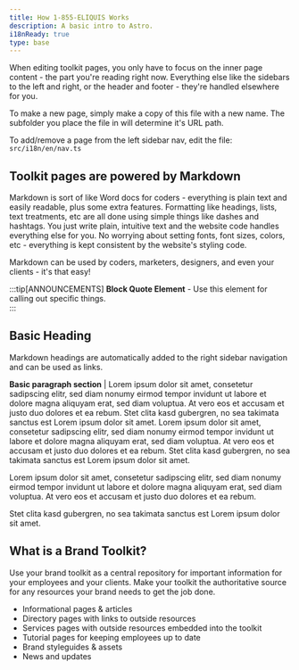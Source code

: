 ```yaml
---
title: How 1-855-ELIQUIS Works
description: A basic intro to Astro.
i18nReady: true
type: base
---
```


When editing toolkit pages, you only have to focus on the inner page content - the part you're reading right now.  Everything else like the sidebars to the left and right, or the header and footer - they're handled elsewhere for you.

To make a new page, simply make a copy of this file with a new name.  The subfolder you place the file in will determine it's URL path.

To add/remove a page from the left sidebar nav, edit the file: `src/i18n/en/nav.ts`

## Toolkit pages are powered by Markdown

Markdown is sort of like Word docs for coders - everything is plain text and easily readable, plus some extra features.  Formatting like headings, lists, text treatments, etc are all done using simple things like dashes and hashtags.  You just write plain, intuitive text and the website code handles everything else for you.  No worrying about setting fonts, font sizes, colors, etc - everything is kept consistent by the website's styling code.

Markdown can be used by coders, marketers, designers, and even your clients - it's that easy! 

:::tip[ANNOUNCEMENTS]
**Block Quote Element** - Use this element for calling out specific things.  
:::

## Basic Heading

Markdown headings are automatically added to the right sidebar navigation and can be used as links.

**Basic paragraph section** | Lorem ipsum dolor sit amet, consetetur sadipscing elitr, sed diam nonumy eirmod tempor invidunt ut labore et dolore magna aliquyam erat, sed diam voluptua. At vero eos et accusam et justo duo dolores et ea rebum. Stet clita kasd gubergren, no sea takimata sanctus est Lorem ipsum dolor sit amet. Lorem ipsum dolor sit amet, consetetur sadipscing elitr, sed diam nonumy eirmod tempor invidunt ut labore et dolore magna aliquyam erat, sed diam voluptua. At vero eos et accusam et justo duo dolores et ea rebum. Stet clita kasd gubergren, no sea takimata sanctus est Lorem ipsum dolor sit amet.

Lorem ipsum dolor sit amet, consetetur sadipscing elitr, sed diam nonumy eirmod tempor invidunt ut labore et dolore magna aliquyam erat, sed diam voluptua. At vero eos et accusam et justo duo dolores et ea rebum. 

Stet clita kasd gubergren, no sea takimata sanctus est Lorem ipsum dolor sit amet. 

## What is a Brand Toolkit?

Use your brand toolkit as a central repository for important information for your employees and your clients.  Make your toolkit the authoritative source for any resources your brand needs to get the job done.

- Informational pages & articles
- Directory pages with links to outside resources
- Services pages with outside resources embedded into the toolkit
- Tutorial pages for keeping employees up to date
- Brand styleguides & assets
- News and updates

